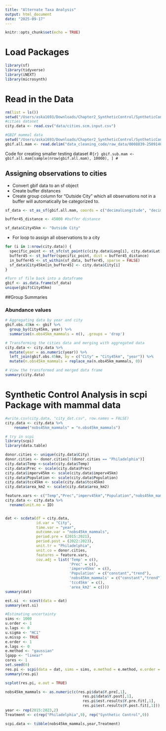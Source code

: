 ```yaml
---
title: "Alternate Taxa Analysis"
output: html_document
date: "2025-09-17"
---
```


```r
knitr::opts_chunk$set(echo = TRUE)
```


# Load Packages
```r
library(sf)
library(tidyverse)
library(iNEXT)
library(microsynth)
```


# Read in the Data
```r
rm(list = ls())
setwd("/Users/aska1693/Downloads/Chapter2_SyntheticControl/SyntheticControl-Repo")
#cities dataset
city.data <- read.csv("data/cities.scm.input.csv")

#GBIF mammal data
setwd("/Users/aska1693/Downloads/Chapter2_SyntheticControl/SyntheticControl-Repo")
gbif.all.mam <- read.delim("data_cleaning_code/raw_data/0008839-250914085247600.csv", header = TRUE,na.strings =c("","NA"), quote = "")

```

Code for creating smaller testing dataset
#```{r}
gbif.sub.mam <- gbif.all.mam[sample(nrow(gbif.all.mam), 10000), ]
#```

## Assigning observations to cities
* Convert gbif data to an sf object
* Create buffer distances
* Create group column for "Outside City" which all observations not in a buffer will automatically be categorized to.

```r
sf_data <- st_as_sf(gbif.all.mam, coords = c("decimalLongitude", "decimalLatitude"), crs = 4326)

buffer45_distance <- 45000 #buffer distance

sf_data$City45km <- "Outside City"
```

* For loop to assign all observations to a city
```r
for (i in 1:nrow(city.data)) {
  specific_point <- st_sfc(st_point(c(city.data$Long[i], city.data$Lat[i])), crs = 4326)
  buffer45 <- st_buffer(specific_point, dist = buffer45_distance)
  in_buffer45 <- st_within(sf_data, buffer45, sparse = FALSE)
  sf_data$City45km[in_buffer45] <- city.data$City[i]
}

#Turn sf file back into a dataframe
gbif <- as.data.frame(sf_data)
unique(gbif$City45km)
```

##Group Summaries

### Abundance values
```r
# Aggregating data by year and city
gbif.obs.45km <- gbif %>%
  group_by(City45km, year) %>%
  summarise(n.obs45km_mammals = n(), .groups = 'drop')

# Transforming the cities data and merging with aggregated data
city.data <- city.data %>%
  mutate(year = as.numeric(year)) %>%
  left_join(gbif.obs.45km, by = c("City" = "City45km", "year")) %>%
  mutate(n.obs45km_mammals = replace_na(n.obs45km_mammals, 0))

# View the transformed and merged data frame
summary(city.data)
```
# Synthetic Control Analysis in scpi Package with mammal data
```r
#write.csv(city.data, "city_dat.csv", row.names = FALSE)
city.data <- city.data %>%
    rename("nobs45km_mammals" = "n.obs45km_mammals")

# try in scpi
library(scpi)
library(data.table)

donor.cities <- unique(city.data$City)
donor.cities <- donor.cities[!(donor.cities == "Philadelphia")]
city.data$Temp <-scale(city.data$Temp)
city.data$Prec <- scale(city.data$Prec)
city.data$imperv45km <- scale(city.data$imperv45km)
city.data$Population <- scale(city.data$Population)
city.data$tcc45km <- scale(city.data$tcc45km)
city.data$area_km2 <- scale(city.data$area_km2)

feature.vars <- c("Temp","Prec","imperv45km","Population","nobs45km_mammals","tcc45km","area_km2")
city.data <- city.data %>%
  rename(unit.no = ID)


dat <- scdata(df = city.data,
              id.var = "City",
              time.var = "year",
              outcome.var = "nobs45km_mammals",
              period.pre = (2015:2021),
              period.post = (2022:2023),
              unit.tr = "Philadelphia",
              unit.co = donor.cities,
              features = feature.vars,
              cov.adj = list('Temp' = c(),
                             'Prec' = c(),
                             'imperv45km' = c(),
                             'Population' = c("constant","trend"),
                             'nobs45km_mammals' = c("constant","trend"),
                             'tcc45km' = c(),
                             'area_km2' = c()))
summary(dat)

est.si  <- scest(data = dat)
summary(est.si)

#Estimating uncertainty
sims <- 1000
u.order <- 1
u.lags <- 0
u.sigma <- "HC1"
u.missp <- TRUE
e.order <- 1
e.lags <- 0
e.method <- "gaussian"
lgapp <- "linear"
cores <- 1
set.seed(0)
res.pi <- scpi(data = dat, sims = sims, e.method = e.method, e.order = e.order, e.lags = e.lags, u.order = u.order, u.lags = u.lags, u.sigma = u.sigma, u.missp = u.missp, cores = cores, w.constr = list(name = "simplex"))
summary(res.pi)

scplot(res.pi, e.out = TRUE)

nobs45km_mammals <- as.numeric(c(res.pi$data$Y.pre[,1],
                                   res.pi$data$Y.post[,1],
                                   res.pi$est.results$Y.pre.fit[,1],
                                   res.pi$est.results$Y.post.fit[,1]))
year <- rep(2015:2023,2)
Treatment <- c(rep("Philadelphia",9), rep("Synthetic Control",9))

scpi.data <- tibble(nobs45km_mammals,year,Treatment)
```

